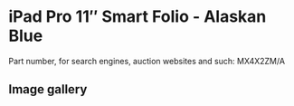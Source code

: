 # iPad Pro 11″ Smart Folio - Alaskan Blue

Part number, for search engines, auction websites and such: MX4X2ZM/A

## Image gallery

<div style={{ width: "768px" }}>
  <GalleryComponent
    images={[
      {
        original: "/everysource/MX4X2",
        thumbnail: "/everypreview/MX4X2",
      },
      {
        original: "/everysource/MX4X2_AV1",
        thumbnail: "/everypreview/MX4X2_AV1",
      },
      {
        original: "/everysource/MX4X2_AV2",
        thumbnail: "/everypreview/MX4X2_AV2",
      },
      {
        original: "/everysource/MX4X2_AV3",
        thumbnail: "/everypreview/MX4X2_AV3",
      },
      {
        original: "/everysource/MX4X2_AV4",
        thumbnail: "/everypreview/MX4X2_AV4",
      }
    ]}
  />
</div>